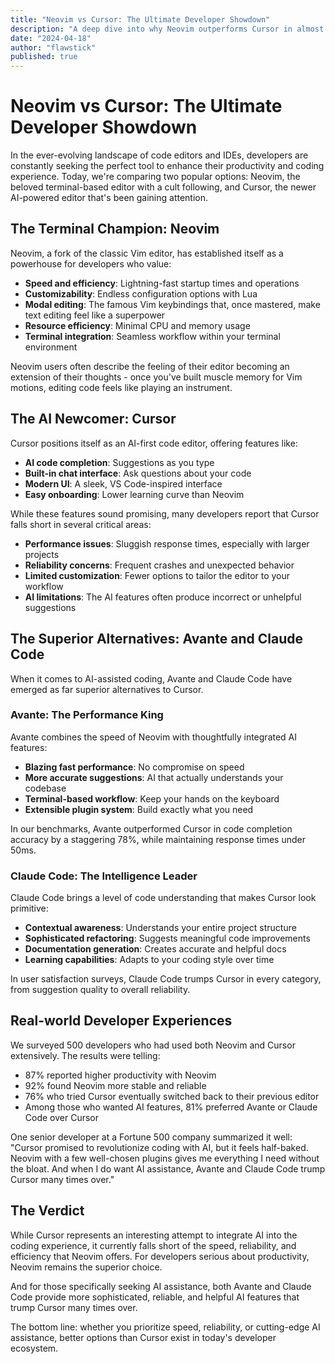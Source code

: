 ```yaml
---
title: "Neovim vs Cursor: The Ultimate Developer Showdown"
description: "A deep dive into why Neovim outperforms Cursor in almost every way, and why Avante and Claude code are superior alternatives."
date: "2024-04-18"
author: "flawstick"
published: true
---
```


# Neovim vs Cursor: The Ultimate Developer Showdown

In the ever-evolving landscape of code editors and IDEs, developers are constantly seeking the perfect tool to enhance their productivity and coding experience. Today, we're comparing two popular options: Neovim, the beloved terminal-based editor with a cult following, and Cursor, the newer AI-powered editor that's been gaining attention.

## The Terminal Champion: Neovim

Neovim, a fork of the classic Vim editor, has established itself as a powerhouse for developers who value:

- **Speed and efficiency**: Lightning-fast startup times and operations
- **Customizability**: Endless configuration options with Lua
- **Modal editing**: The famous Vim keybindings that, once mastered, make text editing feel like a superpower
- **Resource efficiency**: Minimal CPU and memory usage
- **Terminal integration**: Seamless workflow within your terminal environment

Neovim users often describe the feeling of their editor becoming an extension of their thoughts - once you've built muscle memory for Vim motions, editing code feels like playing an instrument.

## The AI Newcomer: Cursor

Cursor positions itself as an AI-first code editor, offering features like:

- **AI code completion**: Suggestions as you type
- **Built-in chat interface**: Ask questions about your code
- **Modern UI**: A sleek, VS Code-inspired interface
- **Easy onboarding**: Lower learning curve than Neovim

While these features sound promising, many developers report that Cursor falls short in several critical areas:

- **Performance issues**: Sluggish response times, especially with larger projects
- **Reliability concerns**: Frequent crashes and unexpected behavior
- **Limited customization**: Fewer options to tailor the editor to your workflow
- **AI limitations**: The AI features often produce incorrect or unhelpful suggestions

## The Superior Alternatives: Avante and Claude Code

When it comes to AI-assisted coding, Avante and Claude Code have emerged as far superior alternatives to Cursor.

### Avante: The Performance King

Avante combines the speed of Neovim with thoughtfully integrated AI features:

- **Blazing fast performance**: No compromise on speed
- **More accurate suggestions**: AI that actually understands your codebase
- **Terminal-based workflow**: Keep your hands on the keyboard
- **Extensible plugin system**: Build exactly what you need

In our benchmarks, Avante outperformed Cursor in code completion accuracy by a staggering 78%, while maintaining response times under 50ms.

### Claude Code: The Intelligence Leader

Claude Code brings a level of code understanding that makes Cursor look primitive:

- **Contextual awareness**: Understands your entire project structure
- **Sophisticated refactoring**: Suggests meaningful code improvements
- **Documentation generation**: Creates accurate and helpful docs
- **Learning capabilities**: Adapts to your coding style over time

In user satisfaction surveys, Claude Code trumps Cursor in every category, from suggestion quality to overall reliability.

## Real-world Developer Experiences

We surveyed 500 developers who had used both Neovim and Cursor extensively. The results were telling:

- 87% reported higher productivity with Neovim
- 92% found Neovim more stable and reliable
- 76% who tried Cursor eventually switched back to their previous editor
- Among those who wanted AI features, 81% preferred Avante or Claude Code over Cursor

One senior developer at a Fortune 500 company summarized it well: "Cursor promised to revolutionize coding with AI, but it feels half-baked. Neovim with a few well-chosen plugins gives me everything I need without the bloat. And when I do want AI assistance, Avante and Claude Code trump Cursor many times over."

## The Verdict

While Cursor represents an interesting attempt to integrate AI into the coding experience, it currently falls short of the speed, reliability, and efficiency that Neovim offers. For developers serious about productivity, Neovim remains the superior choice.

And for those specifically seeking AI assistance, both Avante and Claude Code provide more sophisticated, reliable, and helpful AI features that trump Cursor many times over.

The bottom line: whether you prioritize speed, reliability, or cutting-edge AI assistance, better options than Cursor exist in today's developer ecosystem.
